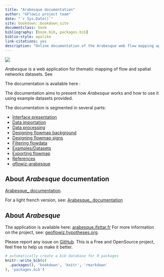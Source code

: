 --- 
title: "Arabesque documentation"
author: "GFlowiz project team"
date: "`r Sys.Date()`"
site: bookdown::bookdown_site
documentclass: book
bibliography: [book.bib, packages.bib]
biblio-style: apalike
link-citations: yes
description: "Online documentation of the Arabesque web flow mapping application"
---

![](images/logo_arabesque_clair.png)

_Arabesque_ is a web application for thematic mapping of flow and spatial networks datasets. See

The documentation is available here : 

The documentation aims to present how _Arabesque_ works and how to use it using example datasets provided.

The documentation is segmented in several parts:

* [Interface presentation](./interface.html)
* [Data importation](./data-import.html)
* [Data processing](./data-processing.html)
* [Designing flowmap background](./Design-map-background.html)
* [Designing flowmap signs](./Design-flowmap-signs.html)
* [Filtering flowdata](./Filter-flowdata.html)
* [Examples/Datasets](./examples.html)
* [Exporting flowmap](./exports.html)
* [References](./examples.html)
* [gflowiz-arabesque](./gflowiz-arabesque-project.html)

## About _Arabesque_ documentation {-}

[Arabesque_ documentation](https://gflowiz.github.io/arabesque-doc/).

For a light french version, see: [Arabesque_ documentation](https://github.com/gflowiz/sageo-ricardo)

## About _Arabesque_ {-} 

The application is available here: [arabesque.ifsttar.fr](http://arabesque.ifsttar.fr/) 
For more information on the project, see: [geoflowiz.hypotheses.org](https://geoflowiz.hypotheses.org/).

Please report any issue on [GitHub](https://github.com/gflowiz/arabesque). This is a Free and OpenSource project, feel free to help us make it better.

```{r include=FALSE}
# automatically create a bib database for R packages
knitr::write_bib(c(
  .packages(), 'bookdown', 'knitr', 'rmarkdown'
), 'packages.bib')
```
